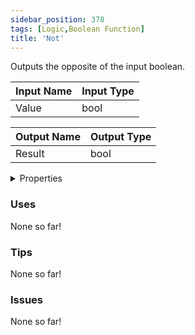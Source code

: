 ```yaml
---
sidebar_position: 378
tags: [Logic,Boolean Function]
title: 'Not'
---
```


Outputs the opposite of the input boolean.




<EsbSvg />

| Input Name | Input Type |
|-----------|-----------|
| Value | bool |

| Output Name | Output Type |
|-----------|-----------|
| Result | bool |


<details>
  <summary>Properties</summary>
  <div>
    <div>
    <table>
      <thead>
        <tr>
          <th>Is beta required?</th>
          <th>❌</th>
        </tr>
        <tr>
          <th>Is this chip a trolling risk?</th>
          <th>❌</th>
        </tr>
        <tr>
          <th>Is this chip a role assignment risk?</th>
          <th>❌</th>
        </tr>
        <tr>
          <th>Chip UUID</th>
          <th>ff551243-beb4-470e-ab48-9d616818d5e4</th>
        </tr>
      </thead>
    </table>
    </div>
  </div>
</details>

### Uses

None so far!

### Tips

None so far!

### Issues

None so far!